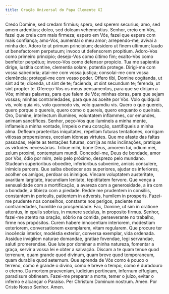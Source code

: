 ```yaml
---
title: Oração Universal do Papa Clemente XI
---
```


<div class="side-by-side not-content">
  <span>
    Credo Domine, sed credam firmius; spero, sed sperem securius; amo, sed amem
    ardentius; doleo, sed doleam vehementius.
  </span>
  <span>
    Senhor, creio em Vós, fazei que creia com mais firmeza; espero em Vós, fazei
    que espere com mais confiança; amo-Vos, aumentai o meu amor; arrependo-me,
    avivai a minha dor.
  </span>
  <span>
    Adoro te ut primum principium; desidero ut finem ultimum; laudo ut
    benefactorem perpetuum; invoco ut defensorem propitium.
  </span>
  <span>
    Adoro-Vos como primeiro princípio; desejo-Vos como último fim; exalto-Vos
    como benfeitor perpétuo; invoco-Vos como defensor propício.
  </span>
  <span>
    Tua me sapientia dirige, iustitia contine, clementia solare, potentia
    protege.
  </span>
  <span>
    Dirigi-me com vossa sabedoria; atai-me com vossa justiça; consolai-me com
    vossa clemência; protegei-me com vosso poder.
  </span>
  <span>
    Offero tibi, Domine cogitanda, ut sint ad te; dicenda, ut sint de te;
    facienda, ut sint secundum te; ferenda, ut sint propter te.
  </span>
  <span>
    Ofereço-Vos os meus pensamentos, para que se dirijam a Vós; minhas palavras,
    para que falem de Vós; minhas obras, para que sejam vossas; minhas
    contrariedades, para que as aceite por Vós.
  </span>
  <span>
    Volo quidquid vis, volo quia vis, volo quomodo vis, volo quamdiu vis.
  </span>
  <span>
    Quero o que quereis, quero porque o quereis, quero como o quereis, quero
    enquanto o queirais.
  </span>
  <span>
    Oro, Domine, intellectum illumines, voluntatem inflammes, cor emundes,
    animam sanctifices.
  </span>
  <span>
    Senhor, peço-Vos que ilumineis a minha mente, inflameis a minha vontade,
    limpeis o meu coração, santifiqueis a minha alma.
  </span>
  <span>
    Defleam praeteritas iniquitates, repellam futuras tentationes, corrigam
    vitiosas propensiones, excolam idoneas virtutes.
  </span>
  <span>
    Que me afaste das faltas passadas, rejeite as tentações futuras, corrija as
    más inclinações, pratique as virtudes necessárias.
  </span>
  <span>
    Tribue mihi, bone Deus, amorem tui, odium mei, zelum proximi, contemptum
    mundi.
  </span>
  <span>
    Concedei-me, Deus de bondade, amor por Vós, ódio por mim, zelo pelo próximo,
    desprezo pelo mundano.
  </span>
  <span>
    Studeam superioribus oboedire, inferioribus subvenire, amicis consulere,
    inimicis parcere.
  </span>
  <span>
    Que saiba obedecer aos superiores, ajudar os inferiores, acolher os amigos,
    perdoar os inimigos.
  </span>
  <span>
    Vincam voluptatem austeritate, avaritiam largitate, iracundiam lenitate,
    tepiditatem fervore.
  </span>
  <span>
    Que vença a sensualidade com a mortificação, a avareza com a generosidade, a
    ira com a bondade, a tibieza com a piedade.
  </span>
  <span>
    Redde me prudentem in consiliis, constantem in periculis, patientem in
    adversis, humilem in prosperis.
  </span>
  <span>
    Fazei-me prudente nos conselhos, constante nos perigos, paciente nas
    contrariedades, humilde na prosperidade.
  </span>
  <span>
    Fac, Domine, ut sim in oratione attentus, in epulis sobrius, in munere
    sedulus, in proposito firmus.
  </span>
  <span>
    Senhor, fazei-me atento na oração, sóbrio na comida, perseverante no
    trabalho, firme nos propósitos.
  </span>
  <span>
    Curem habere innocentiam interiorem, modestiam exteriorem, conversationem
    exemplarem, vitam regularem.
  </span>
  <span>
    Que procure ter inocência interior, modéstia exterior, conversa exemplar,
    vida ordenada.
  </span>
  <span>
    Assidue invigilem naturae domandae, gratiae fovendae, legi servandae, saluti
    promerendae.
  </span>
  <span>
    Que lute por dominar a minha natureza, fomentar a graça, servir a vossa lei
    e obter a salvação.
  </span>
  <span>
    Discam a te quam tenue quod terrenum, quam grande quod divinum, quam breve
    quod temporaneum, quam durabile quod aeternum.
  </span>
  <span>
    Que aprenda de Vós como é pouco o terreno, como é grande o divino, como é
    breve o tempo, como é duradouro o eterno.
  </span>
  <span>
    Da mortem praeveniam, iudicium pertineam, infernum effugiam, paradisum
    obtineam.
  </span>
  <span>
    Fazei-me preparar a morte, temer o juízo, evitar o inferno e alcançar o
    Paraíso.
  </span>
  <span>Per Christum Dominum nostrum. Amen.</span>
  <span>Por Cristo Nosso Senhor. Amen.</span>
</div>

